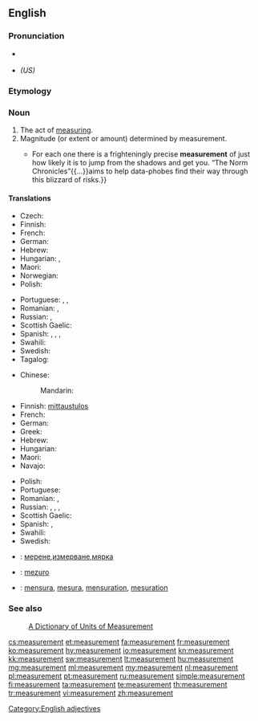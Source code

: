 {{wikipedia|dab=Measurement}}
==English==

===Pronunciation===
* {{a|US}} {{IPA|/ˈmɛʒərmənt/}}
* {{X-SAMPA|/"mEZ@rm@nt/}} ''(US)''

===Etymology===
{{suffix|measure|ment}}

===Noun===
{{en-noun}}

# The act of [[measure|measuring]].
# Magnitude (or extent or amount) determined by measurement.
#*{{quote-magazine|date=2013-06-22|volume=407|issue=8841|page=76|magazine={{w|The Economist}}
|title=[http://www.economist.com/news/books-and-arts/21579801-making-sense-statistics-riddle-our-days-snakes-and-ladders Snakes and ladders]
|passage=Risk is everywhere.{{...}}For each one there is a frighteningly precise '''measurement''' of just how likely it is to jump from the shadows and get you. “The Norm Chronicles”{{...}}aims to help data-phobes find their way through this blizzard of risks.}}

====Translations====
{{trans-top|act of measuring}}
* Czech: {{t+|cs|měření|n}}
* Finnish: {{t+|fi|mittaus}}
* French: {{t+|fr|mesure|f}}
* German: {{t|de|Messung|f}}
* Hebrew: {{t|he|מדידה|tr=medida}}
* Hungarian: {{t+|hu|mérés}}, {{t|hu|megmérés}}
* Maori: {{t|mi|inenga}}
* Norwegian: {{t+|no|måling}}
* Polish: {{t+|pl|pomiar|m}}
{{trans-mid}}
* Portuguese: {{t+|pt|medida|f}}, {{t+|pt|medição|f}}, {{t+|pt|mensuração|f}}
* Romanian: {{t|ro|măsurare|f}}, {{t|ro|măsurătoare}}
* Russian: {{t+|ru|измерение|n|tr=izmerénije|sc=Cyrl}}, {{t+|ru|обмер|m|tr=obmér|sc=Cyrl}}
* Scottish Gaelic: {{t|gd|tomhas|m}}
* Spanish: {{t+|es|medida}},  {{t+|es|medición|m}},  {{t|es|medidas|f-p}},  {{t|es|mediciones|m-p}}
* Swahili: {{t+|sw|kipimo}}
* Swedish: {{t+|sv|mätning|c}}
* Tagalog: {{t|tl|sukat}}
{{trans-bottom}}

{{trans-top|magnitude determined by measuring}}
* Chinese:
*: Mandarin: {{t+|cmn|尺寸|tr=chǐcùn|sc=Hani}}
* Finnish: [[mittaustulos]]
* French: {{t+|fr|mesure|f}}
* German: {{t+|de|Maß|n}}
* Greek: {{t|el|διαστάσεις|f-p|tr=δiastásis}}
* Hebrew: {{t|he|מדידה|tr=medida}}
* Hungarian: {{t+|hu|méret}}
* Maori: {{t|mi|inenga}}
* Navajo: {{t|nv|íʼneelʼąąh}}
{{trans-mid}}
* Polish: {{t+|pl|wielkość|f}}
* Portuguese: {{t+|pt|medida}}
* Romanian: {{t|ro|măsură|f}}, {{t|ro|mărime|f}}
* Russian: {{t+|ru|размер|m|tr=razmér|sc=Cyrl}}, {{t+|ru|мера|f|tr=méra|sc=Cyrl}}, {{t+|ru|мерка|f|tr=mérka|sc=Cyrl}}, {{t+|ru|измерение|n|tr=izmerénije|sc=Cyrl}}
* Scottish Gaelic: {{t|gd|tomhas|m}}
* Spanish: {{t+|es|medida}},  {{t|es|medidas|f-p}}
* Swahili: {{t+|sw|kipimo}}
* Swedish: {{t+|sv|mått|n}}
{{trans-bottom}}

{{checktrans-top}}
* {{ttbc|bg}}: [[мерене]],[[измерване]],[[мярка]]
* {{ttbc|eo}}: [[mezuro]]
* {{ttbc|ia}}: [[mensura]], [[mesura]], [[mensuration]], [[mesuration]]
{{trans-bottom}}

===See also===
: [http://www.unc.edu/~rowlett/units/  A Dictionary of Units of Measurement]

[[Category:English adjectives]]

[[cs:measurement]]
[[et:measurement]]
[[fa:measurement]]
[[fr:measurement]]
[[ko:measurement]]
[[hy:measurement]]
[[io:measurement]]
[[kn:measurement]]
[[kk:measurement]]
[[sw:measurement]]
[[lt:measurement]]
[[hu:measurement]]
[[mg:measurement]]
[[ml:measurement]]
[[my:measurement]]
[[nl:measurement]]
[[pl:measurement]]
[[pt:measurement]]
[[ru:measurement]]
[[simple:measurement]]
[[fi:measurement]]
[[ta:measurement]]
[[te:measurement]]
[[th:measurement]]
[[tr:measurement]]
[[vi:measurement]]
[[zh:measurement]]